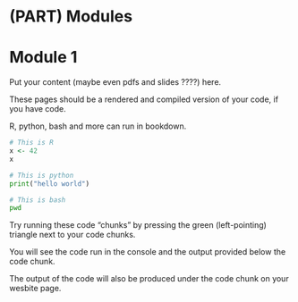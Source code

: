 # (PART) Modules {-}

# Module 1

Put your content (maybe even pdfs and slides ????) here.

These pages should be a rendered and compiled version of your code, if you have code. 

R, python, bash and more can run in bookdown. 

```r
# This is R
x <- 42
x
```

```python
# This is python
print("hello world")
```

```bash
# This is bash
pwd
```

Try running these code "chunks" by pressing the green (left-pointing) triangle next to your code chunks. 

You will see the code run in the console and the output provided below the code chunk.

The output of the code will also be produced under the code chunk on your wesbite page.
